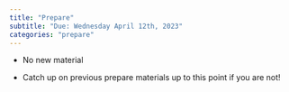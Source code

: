 ```yaml
---
title: "Prepare"
subtitle: "Due: Wednesday April 12th, 2023"
categories: "prepare"
---
```


-  No new material

-  Catch up on previous prepare materials up to this point if you are not!

